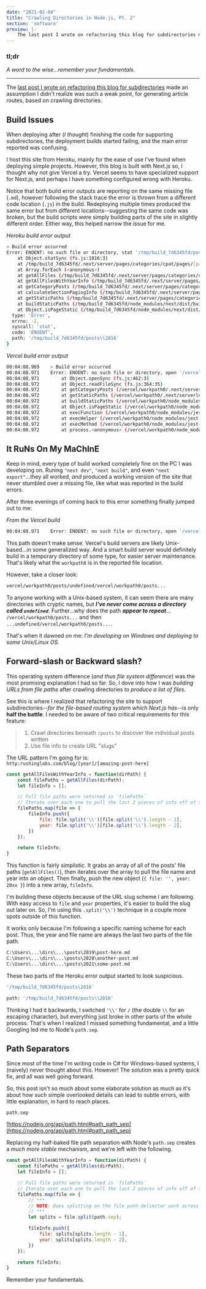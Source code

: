```yaml
---
date: "2021-02-04"
title: "Crawling Directories in Node.js, Pt. 2"
section: 'software'
preview: |-
    The last post I wrote on refactoring this blog for subdirectories made an assumption I didn't realize was such a weak point, for generating article routes, based on crawling directories. When deploying after finishing the code for supporting directories, the deployment builds started failing, and the main error reported was confusing.
---
```




### tl;dr

_A word to the wise...remember your fundamentals._

<hr />

The [last post I wrote on refactoring this blog for subdirectories](https://rushinglabs.com/blog/2021/crawling-directories-nodejs) made an assumption I didn't realize was such a weak point, for generating article routes, based on crawling directories. 



## Build Issues

When deploying after (_I thought_) finishing the code for supporting subdirectories, the deployment builds started failing, and the main error reported was confusing.

I host this site from Heroku, mainly for the ease of use I've found when deploying simple projects. However, this blog is built with Next.js so, I thought why not give Vercel a try. Vercel seems to have specialized support for Next.js, and perhaps I have something configured wrong with Heroku.

Notice that both build error outputs are reporting on the same missing file (`.md`), however following the stack trace the error is thrown from a different code location (`.js`) in the build. Redeploying multiple times produced the same error but from different locations--suggesting the same code was broken, but the build scripts were simply building parts of the site in slightly different order. Either way, this helped narrow the issue for me.

_Heroku build error output_

```bash
> Build error occurred
Error: ENOENT: no such file or directory, stat '/tmp/build_7d6345fd/posts\2016'
    at Object.statSync (fs.js:1016:3)
    at /tmp/build_7d6345fd/.next/server/pages/categories/cpat/pages/[page].js:2243:51
    at Array.forEach (<anonymous>)
    at getAllFiles (/tmp/build_7d6345fd/.next/server/pages/categories/cpat/pages/[page].js:2242:9)
    at getAllFilesWithYearInfo (/tmp/build_7d6345fd/.next/server/pages/categories/cpat/pages/[page].js:2258:21)
    at getCategoryPosts (/tmp/build_7d6345fd/.next/server/pages/categories/cpat/pages/[page].js:2301:21)
    at calculateSectionPagingInfo (/tmp/build_7d6345fd/.next/server/pages/categories/cpat/pages/[page].js:439:97)
    at getStaticPaths (/tmp/build_7d6345fd/.next/server/pages/categories/cpat/pages/[page].js:846:108)
    at buildStaticPaths (/tmp/build_7d6345fd/node_modules/next/dist/build/utils.js:17:86)
    at Object.isPageStatic (/tmp/build_7d6345fd/node_modules/next/dist/build/utils.js:24:555) {
  type: 'Error',
  errno: -2,
  syscall: 'stat',
  code: 'ENOENT',
  path: '/tmp/build_7d6345fd/posts\\2016'
}
```

_Vercel build error output_

```bash
00:04:08.969  	> Build error occurred
00:04:08.971  	Error: ENOENT: no such file or directory, open '/vercel/workpath0/posts/undefined/vercel/workpath0/posts/2016/css-pokemans.md'
00:04:08.971  	    at Object.openSync (fs.js:462:3)
00:04:08.972  	    at Object.readFileSync (fs.js:364:35)
00:04:08.972  	    at getCategoryPosts (/vercel/workpath0/.next/serverless/pages/categories/security/pages/[page].js:3239:68)
00:04:08.972  	    at getStaticPaths (/vercel/workpath0/.next/serverless/pages/categories/security/pages/[page].js:1754:161)
00:04:08.972  	    at buildStaticPaths (/vercel/workpath0/node_modules/next/dist/build/utils.js:17:86)
00:04:08.972  	    at Object.isPageStatic (/vercel/workpath0/node_modules/next/dist/build/utils.js:24:555)
00:04:08.972  	    at execFunction (/vercel/workpath0/node_modules/jest-worker/build/workers/processChild.js:155:17)
00:04:08.972  	    at execHelper (/vercel/workpath0/node_modules/jest-worker/build/workers/processChild.js:139:5)
00:04:08.972  	    at execMethod (/vercel/workpath0/node_modules/jest-worker/build/workers/processChild.js:143:5)
00:04:08.972  	    at process.<anonymous> (/vercel/workpath0/node_modules/jest-worker/build/workers/processChild.js:64:7) {
```



## It RuNs On My MaChInE

Keep in mind, every type of build worked completely fine on the PC I was developing on. Runing `"next dev"`, `"next build"`, and even `"next export"`...they all worked, _and_ produced a working version of the site that never stumbled over a missing file, like what was reported in the build errors.

After three evenings of coming back to this error something finally jumped out to me:

_From the Vercel build_

```bash
00:04:08.971  	Error: ENOENT: no such file or directory, open '/vercel/workpath0/posts/undefined/vercel/workpath0/posts/2016/css-pokemans.md'
```
This path doesn't make sense. Vercel's build servers are likely Unix-based...in some generalized way. And a smart build server would definitely build in a temporary directory of some type, for easier server maintenance. That's likely what the `workpath0` is in the reported file location. 

However, take a closer look:

```bash
vercel/workpath0/posts/undefined/vercel/workpath0/posts...
```

To anyone working with a Unix-based system, it can seem there are many directories with cryptic names, but **_I've never come across a directory called `undefined`_**. Further...why does the path **_appear to repeat_**... `/vercel/workpath0/posts...` and then `...undefined/vercel/workpath0/posts...`.

That's when it dawned on me: _I'm developing on Windows and deploying to some Unix/Linux OS._



## Forward-slash or Backward slash?

This operating system difference (_and thus file system difference_) was the most promising explanation I had so far. So, I dove into how I was _building URLs from file paths_ after crawling directories _to produce a list of files_.

See this is where I realized that refactoring the site to support subdirectories--_for the file-based routing system which Next.js has_--is only **half the battle**. I needed to be aware of two critical requirements for this feature:

> 1. Crawl directories beneath `/posts` to discover the individual posts written
> 2. Use file info to create URL "slugs"

The URL pattern I'm going for is: `http:rushinglabs.com/blog/[year]/[amazing-post-here]`

```js
const getAllFilesWithYearInfo = function(dirPath) {
    const filePaths = getAllFiles(dirPath);
    let fileInfo = [];

    // Full file paths were returned in `filePaths`
    // Iterate over each one to pull the last 2 pieces of info off of the path
    filePaths.map(file => {
        fileInfo.push({
            file: file.split('\\')[file.split('\\').length - 1],
            year: file.split('\\')[file.split('\\').length - 2],
        })
    });

    return fileInfo;
}
```

This function is fairly simplistic. It grabs an array of all of the posts' file paths (`getAllFiles()`), then iterates over the array to pull the file name and year into an object. Then finally, push the new object (`{ file: '', year: 20xx }`) into a new array, `fileInfo`.

I'm building these objects because of the URL slug scheme I am following. With easy access to `file` and `year` properties, it's easier to build the slug out later on. So, I'm using this `.split('\\')` technique in a couple more spots outside of this function. 

It works only because I'm following a specific naming scheme for each post. Thus, the year and file name are always the last two parts of the file path.

```bash
C:\Users\...\dirs\...\posts\2019\post-here.md
C:\Users\...\dirs\...\posts\2020\another-post.md
C:\Users\...\dirs\...\posts\2021\some-post.md
```

These two parts of the Heroku error output started to look suspicious.

```bash
'/tmp/build_7d6345fd/posts\2016'

path: '/tmp/build_7d6345fd/posts\\2016'
```

Thinking I had it backwards, I switched `'\\'` for `/` (the double `\\` for an escaping character), but everything just broke in other parts of the whole process. That's when I realized I missed something fundamental, and a little Googling led me to Node's `path.sep`.



## Path Separators

Since most of the time I'm writing code in C# for Windows-based systems, I (naively) never thought about this. However! The solution was a pretty quick fix, and all was well going forward.

So, this post isn't so much about some elaborate solution as much as it's about how such simple overlooked details can lead to subtle errors, with little explanation, in hard to reach places.

`path.sep`

[https://nodejs.org/api/path.html#path_path_sep](https://nodejs.org/api/path.html#path_path_sep)

Replacing my half-baked file path separation with Node's `path.sep` creates a _much more stable_ mechanism, and we're left with the following.

```js
const getAllFilesWithYearInfo = function(dirPath) {
    const filePaths = getAllFiles(dirPath);
    let fileInfo = [];

    // Full file paths were returned in `filePaths`
    // Iterate over each one to pull the last 2 pieces of info off of the path
    filePaths.map(file => {
        // ***
        // NOTE: Does splitting on the file path delimiter work across multiple operating systems? (i.e. file systems)
        // ***
        let splits = file.split(path.sep);

        fileInfo.push({
            file: splits[splits.length - 1],
            year: splits[splits.length - 2],
        })
    });

    return fileInfo;
}
```


Remember your fundamentals.